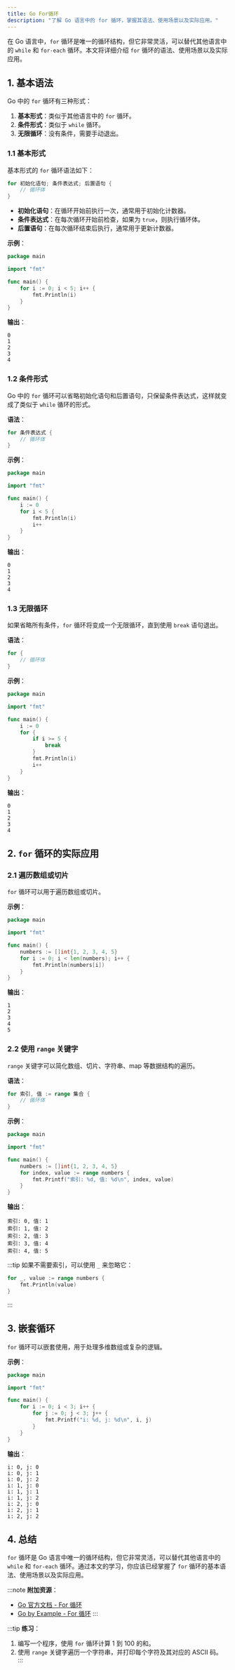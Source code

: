 ```yaml
---
title: Go For循环
description: "了解 Go 语言中的 for 循环，掌握其语法、使用场景以及实际应用。"
---
```


在 Go 语言中，`for` 循环是唯一的循环结构，但它非常灵活，可以替代其他语言中的 `while` 和 `for-each` 循环。本文将详细介绍 `for` 循环的语法、使用场景以及实际应用。

## 1. 基本语法

Go 中的 `for` 循环有三种形式：

1. **基本形式**：类似于其他语言中的 `for` 循环。
2. **条件形式**：类似于 `while` 循环。
3. **无限循环**：没有条件，需要手动退出。

### 1.1 基本形式

基本形式的 `for` 循环语法如下：

```go
for 初始化语句; 条件表达式; 后置语句 {
    // 循环体
}
```

- **初始化语句**：在循环开始前执行一次，通常用于初始化计数器。
- **条件表达式**：在每次循环开始前检查，如果为 `true`，则执行循环体。
- **后置语句**：在每次循环结束后执行，通常用于更新计数器。

**示例**：

```go
package main

import "fmt"

func main() {
    for i := 0; i < 5; i++ {
        fmt.Println(i)
    }
}
```

**输出**：

```
0
1
2
3
4
```

### 1.2 条件形式

Go 中的 `for` 循环可以省略初始化语句和后置语句，只保留条件表达式，这样就变成了类似于 `while` 循环的形式。

**语法**：

```go
for 条件表达式 {
    // 循环体
}
```

**示例**：

```go
package main

import "fmt"

func main() {
    i := 0
    for i < 5 {
        fmt.Println(i)
        i++
    }
}
```

**输出**：

```
0
1
2
3
4
```

### 1.3 无限循环

如果省略所有条件，`for` 循环将变成一个无限循环，直到使用 `break` 语句退出。

**语法**：

```go
for {
    // 循环体
}
```

**示例**：

```go
package main

import "fmt"

func main() {
    i := 0
    for {
        if i >= 5 {
            break
        }
        fmt.Println(i)
        i++
    }
}
```

**输出**：

```
0
1
2
3
4
```

## 2. `for` 循环的实际应用

### 2.1 遍历数组或切片

`for` 循环可以用于遍历数组或切片。

**示例**：

```go
package main

import "fmt"

func main() {
    numbers := []int{1, 2, 3, 4, 5}
    for i := 0; i < len(numbers); i++ {
        fmt.Println(numbers[i])
    }
}
```

**输出**：

```
1
2
3
4
5
```

### 2.2 使用 `range` 关键字

`range` 关键字可以简化数组、切片、字符串、map 等数据结构的遍历。

**语法**：

```go
for 索引, 值 := range 集合 {
    // 循环体
}
```

**示例**：

```go
package main

import "fmt"

func main() {
    numbers := []int{1, 2, 3, 4, 5}
    for index, value := range numbers {
        fmt.Printf("索引: %d, 值: %d\n", index, value)
    }
}
```

**输出**：

```
索引: 0, 值: 1
索引: 1, 值: 2
索引: 2, 值: 3
索引: 3, 值: 4
索引: 4, 值: 5
```

:::tip
如果不需要索引，可以使用 `_` 来忽略它：

```go
for _, value := range numbers {
    fmt.Println(value)
}
```
:::

## 3. 嵌套循环

`for` 循环可以嵌套使用，用于处理多维数组或复杂的逻辑。

**示例**：

```go
package main

import "fmt"

func main() {
    for i := 0; i < 3; i++ {
        for j := 0; j < 3; j++ {
            fmt.Printf("i: %d, j: %d\n", i, j)
        }
    }
}
```

**输出**：

```
i: 0, j: 0
i: 0, j: 1
i: 0, j: 2
i: 1, j: 0
i: 1, j: 1
i: 1, j: 2
i: 2, j: 0
i: 2, j: 1
i: 2, j: 2
```

## 4. 总结

`for` 循环是 Go 语言中唯一的循环结构，但它非常灵活，可以替代其他语言中的 `while` 和 `for-each` 循环。通过本文的学习，你应该已经掌握了 `for` 循环的基本语法、使用场景以及实际应用。

:::note
**附加资源**：
- [Go 官方文档 - For 循环](https://golang.org/ref/spec#For_statements)
- [Go by Example - For 循环](https://gobyexample.com/for)
:::

:::tip
**练习**：
1. 编写一个程序，使用 `for` 循环计算 1 到 100 的和。
2. 使用 `range` 关键字遍历一个字符串，并打印每个字符及其对应的 ASCII 码。
:::